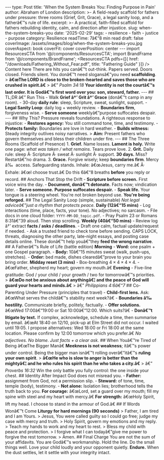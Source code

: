 ﻿--- type: Post title: 'When the System Breaks You: Finding Purpose in Pain' author: Abraham of London description: >- A field-ready scaffold for fathers under pressure: three rooms (Grief, Grit, Grace), a legal sanity loop, and a fatherâ€™s rule of life. excerpt: >- A practical, faith-filled scaffold for fathers rebuilding identity, calm, and direction after injustice. slug: when-the-system-breaks-you date: '2025-02-29' tags: - resilience - faith - justice - purpose category: Resilience readTime: 7â€“8 min read draft: false coverImage: /assets/images/blog/when-the-system-breaks-you.jpg coverAspect: book coverFit: cover coverPosition: center --- import ResourcesCTA from '@/components/ResourcesCTA'; import BrandFrame from '@/components/BrandFrame'; <ResourcesCTA pdfs={[{ href: "/downloads/Fathering_Without_Fear.pdf", title: "Fathering Guide" }]} /> <BrandFrame title="Legacy Tips" subtitle="Key Advice"> Content here </BrandFrame> There are hits you canâ€™t out-think. Papers served. Doors closed. Friends silent. You donâ€™t need slogansâ€”you need **scaffolding**. > **â€œThe LORD is close to the broken-hearted and saves those who are crushed in spirit.â€** > â€” *Psalm 34:18* **Your identity is not the courtâ€™s last order. It is Godâ€™s first word over you: son, steward, father.** --- ## TL;DR â€” Run This - Walk **Grief â†’ Grit â†’ Grace** (donâ€™t camp in any room). - 30-day **daily rule**: sleep, Scripture, sweat, sunlight, support. - **Legal Sanity Loop**: daily log + weekly review. - **Boundaries firm**, forgiveness wise. - **Serve someone** weeklyâ€”purpose suffocates despair. --- ## Why This? Pressure reveals foundations. A righteous response to injustice: - **Restores agency:** You still command tone, time, and testimony. - **Protects family:** Boundaries are love in hard weather. - **Builds witness:** Steady integrity outlives noisy narratives. > **Aim:** Present fathers who govern themselves and bless their children under fire. --- ## The Three Rooms (Scaffold of Presence) 1. **Grief.** Name losses. **Lament is holy.** Write one page: _what was taken / what remains_. Tears prove love. 2. **Grit.** Daily rule: sleep Â· Scripture Â· sweat Â· sunlight Â· support. **30 days.** Miss? Restartâ€”no drama. 3. **Grace.** Forgive wisely; keep **boundaries firm**. Mercy â‰  access. Safeguarding stands. <Note tone="key" title="Breath prayer (30 seconds)"> Inhale: â€œJesus, carry me.â€ Â· Exhale: â€œI choose trust.â€ Do this 6â€“8 breaths **before** you reply or record. </Note> <Rule /> ## Anchors That Stop the Drift - **Scripture before screen.** First voice wins the day. - **Document, donâ€™t detonate.** Facts now; vindication later. - **Serve someone.** **Purpose suffocates despair.** - **Speak life.** Your tongue is a steering wheel. <PullLine subtle>You're not broken beyond use. <strong>You're being reforged.</strong></PullLine> <Rule /> ## The Legal Sanity Loop (simple, sustainable) _Not legal adviceâ€”just a rhythm that protects peace._ **Daily (12â€“15 mins)** - Log interactions (time, place, facts, your tone). No adjectives; no sarcasm. - File docs in one cloud folder: `YYYY-MM-DD_topic.pdf`. - Pray Psalm 23 or Romans 8:31â€“39 aloud. Then stop scrolling. **Weekly (40â€“50 mins)** - Review log â†’ extract **facts / asks / deadlines**. - Draft one calm, factual update/request if needed. - Ask a trusted friend to check tone before sending. <Note tone="caution" title="Red flags to avoid"> CAPS LOCK, threats, diagnosing the other party, late-night essays, and posting case details online. These donâ€™t help youâ€”they **feed the wrong narrative**. </Note> <Rule /> ## A Fatherâ€™s Rule of Life (battle edition) **Morning** - **Word:** one psalm + one Gospel paragraph. - **Body:** 10â€“15 minutes sweat (walk, push-ups, stretches). - **Order:** bed made, dishes clearedâ€”prove to your brain you bring order. **Midday reset (3 mins)** - Box-breathing $4\times4\times4\times4$. - â€œFather, shepherd my heart; govern my mouth.â€ **Evening** - Five-line gratitude: God / your child / your growth / two for tomorrowâ€™s priorities. > **â€œDo not be anxious about anythingâ€¦ and the peace of God will guard your hearts and minds.â€** > â€” *Philippians 4:6â€“7* <Rule /> ## Co-Parenting Under Pressure (principles that travel) - **Child-first lens.** Ask: â€œWhat serves the childâ€™s stability next week?â€ - **Boundaries â‰  hostility.** Communicate briefly, politely, factually. - **Offer solutions.** â€œWed 17:00â€“19:00 or Sat 10:00â€“12:00. Which suits?â€ - **Donâ€™t litigate by text.** If complex, acknowledge, schedule a time, then summarise by email. <Note tone="info" title="Template: factual note after conflict"> â€œAt 18:40 on 12/10, pick-up at Elm Street did not occur. I waited until 19:05. I propose alternatives: Wed 18:00 or Fri 18:00 at the same location. Please confirm by 12:00 tomorrow which you prefer.â€ _No adjectives. No blame. Just facts + a clear ask._ </Note> <Rule /> ## When Youâ€™re Tired of Being â€œThe Bigger Manâ€ **Meekness is not weakness**; itâ€™s power under control. Being the bigger man isnâ€™t rolling overâ€”itâ€™s **ruling your own spirit**. > **â€œHe who is slow to anger is better than the mightyâ€¦ and he who rules his spirit than he who takes a city.â€** > â€” *Proverbs 16:32* <PullLine>Win the only battle you fully control: the one inside your chest.</PullLine> <Rule /> ## Identity After Impact God does not misread you. - **Father:** assignment from God, not a permission slip. - **Steward:** of tone, time, temple (body), testimony. - **Not alone:** Isolation lies; brotherhood tells the truth back to you. <Note tone="key" title="Two short prayers"> **For courage:** â€œLord, set a guard over my mouth; fill my spine with steel and my heart with mercy.â€ **For strength:** â€œHoly Spirit, lift my head. I choose to stand in the armour of God.â€ </Note> <Rule /> ## If Words Wonâ€™t Come **Liturgy for hard mornings (90 seconds)** > Father, I am tired and I am Yours. > Jesus, You were called guilty so I could go free; judge my case with mercy and truth. > Holy Spirit, govern my emotions and my reply. > Teach my hands to work and my heart to rest. > Bless my child with peace and protection. > I forgive what I can todayâ€”give me power to forgive the rest tomorrow. > Amen. <Rule /> <ResourcesCTA preset="justice" /> <Rule /> ## Final Charge You are not the sum of your affidavits. You are Godâ€™s workmanship. Hold the line. Do the small things well. Love your child loudly and your opponent quietly. <PullLine subtle> <strong>Endure.</strong> When the dust settles, let it settle with your integrity intact. </PullLine>

